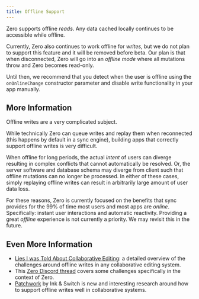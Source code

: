 ```yaml
---
title: Offline Support
---
```

Zero supports offline *reads*. Any data cached locally continues to be accessible while offline.

Currently, Zero also continues to work offline for *writes*, but we do not plan to support this feature and it will be removed before beta. Our plan is that when disconnected, Zero will go into an *offline mode* where all mutations throw and Zero becomes read-only.

Until then, we recommend that you detect when the user is offline using the `onOnlineChange` constructor parameter and disable write functionality in your app manually.

## More Information

Offline writes are a very complicated subject.

While technically Zero can queue writes and replay them when reconnected (this happens by default in a sync engine), building apps that correctly support offline writes is very difficult.

When offline for long periods, the actual *intent* of users can diverge resulting in complex conflicts that cannot automatically be resolved. Or, the server software and database schema may diverge from client such that offline mutations can no longer be processed. In either of these cases, simply replaying offline writes can result in arbitrarily large amount of user data loss.

  For these reasons, Zero is currently focused on the benefits that sync provides for the 99% of time most users and most apps are *online*. Specifically: instant user interactions and automatic reactivity. Providing a great *offline* experience is not currently a priority. We may revisit this in the future.

## Even More Information

* [Lies I was Told About Collaborative Editing](https://www.moment.dev/blog/lies-i-was-told-pt-1): a detailed overview of the challenges around offline writes in any collaborative editing system.
* This [Zero Discord thread](https://discord.com/channels/830183651022471199/1363957701331390669/1364260786108633198) covers some challenges specifically in the context of Zero.
* [Patchwork](https://www.inkandswitch.com/patchwork/notebook/) by Ink & Switch is new and interesting research around how to support offline writes well in collaborative systems.
